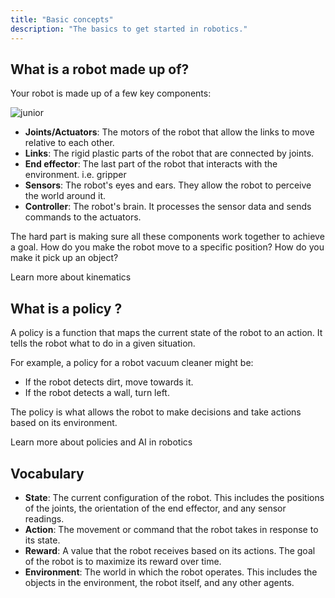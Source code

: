```yaml
---
title: "Basic concepts"
description: "The basics to get started in robotics."
---
```


## What is a robot made up of?

Your robot is made up of a few key components:

![junior](/Images/junior.jpg)

- **Joints/Actuators**: The motors of the robot that allow the links to move relative to each other.
- **Links**: The rigid plastic parts of the robot that are connected by joints.
- **End effector**: The last part of the robot that interacts with the environment. i.e. gripper
- **Sensors**: The robot's eyes and ears. They allow the robot to perceive the world around it.
- **Controller**: The robot's brain. It processes the sensor data and sends commands to the actuators.

The hard part is making sure all these components work together to achieve a goal.
How do you make the robot move to a specific position? How do you make it pick up an object?

<Card icon="graduation-cap" title="Learn more" href="/learn/kinematics">
Learn more about kinematics
</Card>

## What is a policy ?

A policy is a function that maps the current state of the robot to an action. It tells the robot what to do in a given situation.

For example, a policy for a robot vacuum cleaner might be:
- If the robot detects dirt, move towards it.
- If the robot detects a wall, turn left.

The policy is what allows the robot to make decisions and take actions based on its environment.

<Card icon="graduation-cap" title="Learn more" href="/learn/policies">
Learn more about policies and AI in robotics
</Card>

## Vocabulary

- **State**: The current configuration of the robot. This includes the positions of the joints, the orientation of the end effector, and any sensor readings.
- **Action**: The movement or command that the robot takes in response to its state.
- **Reward**: A value that the robot receives based on its actions. The goal of the robot is to maximize its reward over time.
- **Environment**: The world in which the robot operates. This includes the objects in the environment, the robot itself, and any other agents.